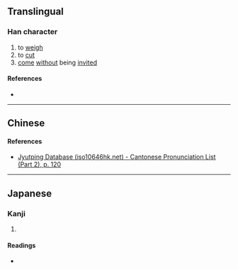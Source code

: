 {{also|敪}}
{{character info/new}}
==Translingual==

===Han character===
{{Han char|rn=66|rad=攴|as=08|sn=12|four=|canj=EEEEE|ids=⿰叕攴}}

# to [[weigh]]
# to [[cut]]
# [[come]] [[without]] being [[invite]]d

====References====
* {{Han ref|kx=0472.170|dkj=13251|dj=0825.040|hdz=21465.130|uh=6560|ud=25952}}

----

==Chinese==
{{zh-see|掇|v}}

====References====
* [http://www.iso10646hk.net/jp/document/download.jsp Jyutping Database (iso10646hk.net) - Cantonese Pronunciation List (Part 2), p. 120]

----

==Japanese==

===Kanji===
{{ja-kanji|grade=|rs=攴08}}

# {{defn|lang=ja|sort=攴08}}

====Readings====
* {{ja-readings|on=[[たつ]] (tatsu), [[たち]] (tachi), [[せつ]] (setsu), [[せち]] (sechi)|kun=[[はかる]] (hakaru)}}